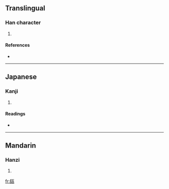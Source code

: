 ==Translingual==

===Han character===
{{Han char|rn=98|rad=瓦|as=07|sn=12|four=|canj=尸戈一女弓 (SIMVN)}}

# {{defn|Han|sort=瓦07}}

====References====
* {{Han ref|kx=0749.230|dkj=21509|dj=1158.050|hdz=21425.070|uh=74FA|ud=29946}}

----

==Japanese==

===Kanji===
{{ja-kanji|grade=|rs=瓦07}}

# {{defn|Japanese|sort=瓦07}}

====Readings====
* {{ja-readings|on=[[ちょう]] (chō), [[じょう]] (jō)|kun=[[かめ]] (kame)|nanori=}}

----

==Mandarin==

===Hanzi===
{{cmn-hanzi|pin=[[cháng]] ([[chang2]])|wg=ch'ang<sup>2</sup>}}

# {{defn|Mandarin|sort=瓦07}}

[[fr:瓺]]